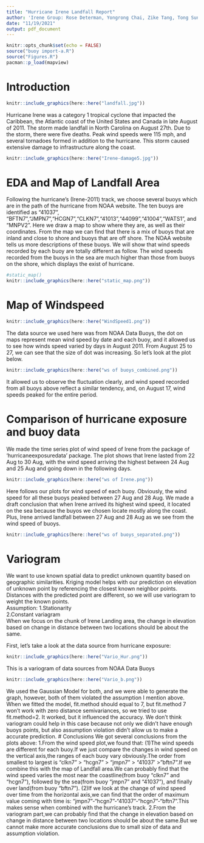 ```yaml
---
title: "Hurricane Irene Landfall Report"
author: 'Irene Group: Rose Determan, Yongrong Chai, Zike Tang, Tong Sun'
date: "11/19/2021"
output: pdf_document
---
```

```r
knitr::opts_chunk$set(echo = FALSE)
source("buoy import-a.R")
source("Figures.R")
pacman::p_load(mapview)
```

# Introduction
```r
knitr::include_graphics(here::here("landfall.jpg"))
```
Hurricane Irene was a category 1 tropical cyclone that impacted the Caribbean, the Atlantic coast of the United States and Canada in late August of 2011. The storm made landfall in North Carolina on August 27th. Due to the storm, there were five deaths. Peak wind speeds were 115 mph, and several tornadoes formed in addition to the hurricane. This storm caused extensive damage to infrastructure along the coast. 
```r
knitr::include_graphics(here::here("Irene-damage5.jpg"))
```

# EDA and Map of Landfall Area
Following the hurricane’s (Irene-2011) track, we choose several buoys which are in the path of the hurricane from NOAA website. The ten buoys are identified as
"41037", "BFTN7","JMPN7","HCGN7","CLKN7","41013","44099","41004","WATS1", and "MNPV2". Here we draw a map to show where they are, as well as their coordinates. From the map we can find that there is a mix of buoys that are inland and close to shore and buoys that are off shore. The NOAA website tells us more descriptions of these buoys. We will show that wind speeds recorded by each buoy are totally different as follow. The wind speeds recorded from the buoys in the sea are much higher than those from buoys on the shore, which displays the exist of hurricane.

```r
#static_map()
knitr::include_graphics(here::here("static_map.png"))
```


# Map of Windspeed
```r
knitr::include_graphics(here::here("WindSpeed1.png"))
```
The data source we used here was from NOAA Data Buoys, the dot on maps represent mean wind speed by date and each buoy, and it allowed us to see how winds speed varied by days in August 2011. From August 25 to 27, we can see that the size of dot was increasing. So let's look at the plot below.

```r
knitr::include_graphics(here::here("ws of buoys_combined.png"))
```
It allowed us to observe the fluctuation clearly, and wind speed recorded from all buoys above reflect a similar tendency, and, on August 17, wind speeds peaked for the entire period.

# Comparison of hurricane exposure and buoy data

We made the time series plot of wind speed of Irene from the package of 'hurricaneexposuredata' package. The plot shows that Irene lasted from 22 Aug to 30 Aug, with the wind speed arriving the highest between 24 Aug and 25 Aug and going down in the following days. 

```r
knitr::include_graphics(here::here("ws of Irene.png"))
```
Here follows our plots for wind speed of each buoy. Obviously, the wind speed for all these buoys peaked between 27 Aug and 28 Aug. We made a draft conclusion that when Irene arrived its highest wind speed, it located on the sea because the buyos we chosen locate mostly along the coast. Plus, Irene arrived landfall between 27 Aug and 28 Aug as we see from the wind speed of buoys. 

```r
knitr::include_graphics(here::here("ws of buoys_separated.png"))
```

# Variogram
We want to use known spatial data to predict unknown quantity based on geographic similarities.
Kriging model helps with our prediction on elevation of unknown point by referencing the closest known neighbor points.
Distances with the predicted point are different, so we will use variogram to weight the known points.  
Assumption:
1.Stationarity  
2.Constant variagram  
When we focus on the chunk of Irene Landing area, the change in elevation based on change in distance between two locations should be about the same.  

First, let's take a look at the data source from hurricane exposure:
```r
knitr::include_graphics(here::here("Vario_Hur.png"))
```
This is a variogram of data sources from NOAA Data Buoys
```r
knitr::include_graphics(here::here("Vario_b.png"))
```
We used the Gaussian Model for both, and we were able to generate the graph, however, both of them violated the assumption I mention above. When we fitted the model, fit.method should equal to 7, but fit.method 7 won't work with zero distance semivariances, so we tried to use fit.method=2. It worked, but it influenced the accuracy. We don't think variogram could help in this case because not only we didn't have enough buoys points, but also assumption violation didn't allow us to make a accurate prediction.
# Conclusions
We got several conclusions from the plots above:
1.From the wind speed plot,we found that:
(1)The wind speeds are different for each buoy.If we just compare the changes in wind speed on the vertical axis,the ranges of each buoy vary obviously.The order from smallest to largest is "clkn7" > "hcgn7" > "jmpn7" > "41037' > "bftn7".If we combine this with the map of Landfall area.We can probably find that the wind speed varies the most near the coastline(from buoy "clkn7" and "hcgn7"), followed by the sea(from buoy "jmpn7" and "41037"), and finally over land(from buoy "bftn7").
(2)If we look at the change of wind speed over time from the horizontal axis,we can find that the order of maximum value coming with time is: "jmpn7"-"hcgn7"-"41037"-"hcgn7"-"bftn7".This makes sense when combined with the hurricane's track.
2.From the variogram part,we can probably find that the change in elevation based on change in distance between two locations should be about the same.But we cannot make more accurate conclusions due to small size of data and assumption violation.
